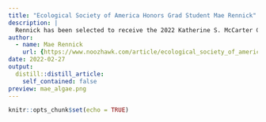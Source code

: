 ```yaml
---
title: "Ecological Society of America Honors Grad Student Mae Rennick"
description: |
  Rennick has been selected to receive the 2022 Katherine S. McCarter Graduate Student Policy Award from the Ecological Society of America (ESA). 
author:
  - name: Mae Rennick
    url: {https://www.noozhawk.com/article/ecological_society_of_america_honors_grad_student_mae_rennick}
date: 2022-02-27
output:
  distill::distill_article:
    self_contained: false
preview: mae_algae.png
---
```


```r
knitr::opts_chunk$set(echo = TRUE)
```
